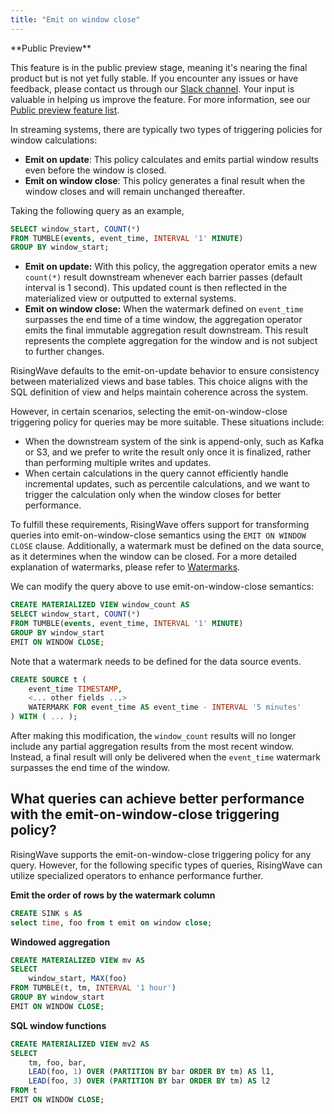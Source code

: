 ```yaml
---
title: "Emit on window close"
---
```


<Note>
**Public Preview**

This feature is in the public preview stage, meaning it's nearing the final product but is not yet fully stable. If you encounter any issues or have feedback, please contact us through our [Slack channel](https://www.risingwave.com/slack). Your input is valuable in helping us improve the feature. For more information, see our [Public preview feature list](/changelog/product-lifecycle#features-in-the-public-preview-stage).
</Note>

In streaming systems, there are typically two types of triggering policies for window calculations:

* **Emit on update**: This policy calculates and emits partial window results even before the window is closed.
* **Emit on window close**: This policy generates a final result when the window closes and will remain unchanged thereafter.

Taking the following query as an example,

```sql
SELECT window_start, COUNT(*)
FROM TUMBLE(events, event_time, INTERVAL '1' MINUTE)
GROUP BY window_start;
```

* **Emit on update:** With this policy, the aggregation operator emits a new `count(*)` result downstream whenever each barrier passes (default interval is 1 second). This updated count is then reflected in the materialized view or outputted to external systems.
* **Emit on window close:** When the watermark defined on `event_time` surpasses the end time of a time window, the aggregation operator emits the final immutable aggregation result downstream. This result represents the complete aggregation for the window and is not subject to further changes.

RisingWave defaults to the emit-on-update behavior to ensure consistency between materialized views and base tables. This choice aligns with the SQL definition of view and helps maintain coherence across the system.

However, in certain scenarios, selecting the emit-on-window-close triggering policy for queries may be more suitable. These situations include:

* When the downstream system of the sink is append-only, such as Kafka or S3, and we prefer to write the result only once it is finalized, rather than performing multiple writes and updates.
* When certain calculations in the query cannot efficiently handle incremental updates, such as percentile calculations, and we want to trigger the calculation only when the window closes for better performance.

To fulfill these requirements, RisingWave offers support for transforming queries into emit-on-window-close semantics using the `EMIT ON WINDOW CLOSE` clause. Additionally, a watermark must be defined on the data source, as it determines when the window can be closed. For a more detailed explanation of watermarks, please refer to [Watermarks](/processing/watermarks).

We can modify the query above to use emit-on-window-close semantics:

```sql
CREATE MATERIALIZED VIEW window_count AS
SELECT window_start, COUNT(*)
FROM TUMBLE(events, event_time, INTERVAL '1' MINUTE)
GROUP BY window_start
EMIT ON WINDOW CLOSE;
```

Note that a watermark needs to be defined for the data source events.

```sql
CREATE SOURCE t (
    event_time TIMESTAMP,
    <... other fields ...>
    WATERMARK FOR event_time AS event_time - INTERVAL '5 minutes'
) WITH ( ... );
```

After making this modification, the `window_count` results will no longer include any partial aggregation results from the most recent window. Instead, a final result will only be delivered when the `event_time` watermark surpasses the end time of the window.

## What queries can achieve better performance with the emit-on-window-close triggering policy?

RisingWave supports the emit-on-window-close triggering policy for any query. However, for the following specific types of queries, RisingWave can utilize specialized operators to enhance performance further.

**Emit the order of rows by the watermark column**

```sql
CREATE SINK s AS
select time, foo from t emit on window close;
```

**Windowed aggregation**

```sql
CREATE MATERIALIZED VIEW mv AS
SELECT
    window_start, MAX(foo)
FROM TUMBLE(t, tm, INTERVAL '1 hour')
GROUP BY window_start
EMIT ON WINDOW CLOSE;
```

**SQL window functions**

```sql
CREATE MATERIALIZED VIEW mv2 AS
SELECT
    tm, foo, bar,
    LEAD(foo, 1) OVER (PARTITION BY bar ORDER BY tm) AS l1,
    LEAD(foo, 3) OVER (PARTITION BY bar ORDER BY tm) AS l2
FROM t
EMIT ON WINDOW CLOSE;
```
